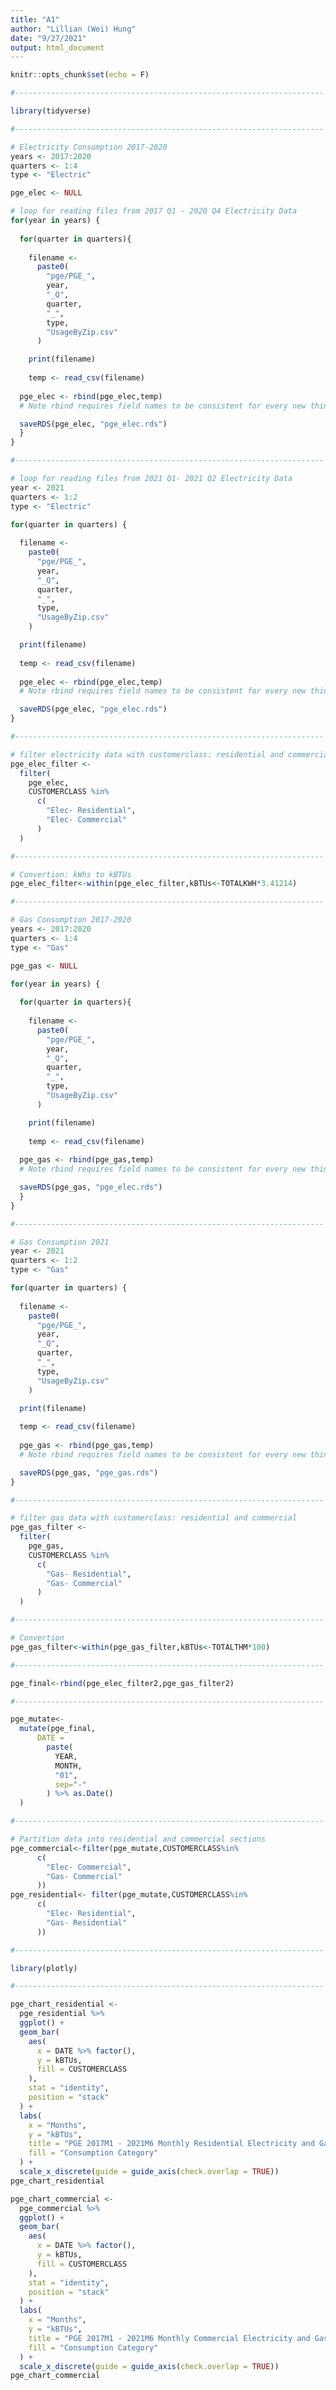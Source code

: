 ```yaml
---
title: "A1"
author: "Lillian (Wei) Hung"
date: "9/27/2021"
output: html_document
---
```


```r
knitr::opts_chunk$set(echo = F)

#---------------------------------------------------------------------

library(tidyverse)

#---------------------------------------------------------------------

# Electricity Consumption 2017-2020
years <- 2017:2020
quarters <- 1:4
type <- "Electric"

pge_elec <- NULL

# loop for reading files from 2017 Q1 - 2020 Q4 Electricity Data
for(year in years) {
  
  for(quarter in quarters){
  
    filename <- 
      paste0(
        "pge/PGE_",
        year,
        "_Q",
        quarter,
        "_",
        type,
        "UsageByZip.csv"
      )

    print(filename)
  
    temp <- read_csv(filename)
  
  pge_elec <- rbind(pge_elec,temp)
  # Note rbind requires field names to be consistent for every new thing that you add.

  saveRDS(pge_elec, "pge_elec.rds")
  }
}

#---------------------------------------------------------------------

# loop for reading files from 2021 Q1- 2021 Q2 Electricity Data
year <- 2021
quarters <- 1:2
type <- "Electric"

for(quarter in quarters) {
  
  filename <- 
    paste0(
      "pge/PGE_",
      year,
      "_Q",
      quarter,
      "_",
      type,
      "UsageByZip.csv"
    )

  print(filename)
  
  temp <- read_csv(filename)
  
  pge_elec <- rbind(pge_elec,temp)
  # Note rbind requires field names to be consistent for every new thing that you add.

  saveRDS(pge_elec, "pge_elec.rds")
}

#---------------------------------------------------------------------

# filter electricity data with customerclass: residential and commercial
pge_elec_filter <- 
  filter(
    pge_elec,
    CUSTOMERCLASS %in% 
      c(
        "Elec- Residential",
        "Elec- Commercial"
      )
  )

#---------------------------------------------------------------------

# Convertion: kWhs to kBTUs
pge_elec_filter<-within(pge_elec_filter,kBTUs<-TOTALKWH*3.41214)

#---------------------------------------------------------------------

# Gas Consumption 2017-2020
years <- 2017:2020
quarters <- 1:4
type <- "Gas"

pge_gas <- NULL

for(year in years) {
  
  for(quarter in quarters){
  
    filename <- 
      paste0(
        "pge/PGE_",
        year,
        "_Q",
        quarter,
        "_",
        type,
        "UsageByZip.csv"
      )

    print(filename)
  
    temp <- read_csv(filename)
  
  pge_gas <- rbind(pge_gas,temp)
  # Note rbind requires field names to be consistent for every new thing that you add.

  saveRDS(pge_gas, "pge_elec.rds")
  }
}

#---------------------------------------------------------------------

# Gas Consumption 2021
year <- 2021
quarters <- 1:2
type <- "Gas"

for(quarter in quarters) {
  
  filename <- 
    paste0(
      "pge/PGE_",
      year,
      "_Q",
      quarter,
      "_",
      type,
      "UsageByZip.csv"
    )

  print(filename)
  
  temp <- read_csv(filename)
  
  pge_gas <- rbind(pge_gas,temp)
  # Note rbind requires field names to be consistent for every new thing that you add.

  saveRDS(pge_gas, "pge_gas.rds")
}

#---------------------------------------------------------------------

# filter gas data with customerclass: residential and commercial
pge_gas_filter <- 
  filter(
    pge_gas,
    CUSTOMERCLASS %in% 
      c(
        "Gas- Residential",
        "Gas- Commercial"
      )
  )

#---------------------------------------------------------------------

# Convertion
pge_gas_filter<-within(pge_gas_filter,kBTUs<-TOTALTHM*100)

#---------------------------------------------------------------------

pge_final<-rbind(pge_elec_filter2,pge_gas_filter2)

#---------------------------------------------------------------------

pge_mutate<-
  mutate(pge_final,
      DATE = 
        paste(
          YEAR,
          MONTH, 
          "01",
          sep="-"
        ) %>% as.Date()
  )

#---------------------------------------------------------------------

# Partition data into residential and commercial sections
pge_commercial<-filter(pge_mutate,CUSTOMERCLASS%in% 
      c(
        "Elec- Commercial",
        "Gas- Commercial"
      ))
pge_residential<- filter(pge_mutate,CUSTOMERCLASS%in% 
      c(
        "Elec- Residential",
        "Gas- Residential"
      ))

#---------------------------------------------------------------------

library(plotly)

#---------------------------------------------------------------------

pge_chart_residential <-
  pge_residential %>% 
  ggplot() +
  geom_bar(
    aes(
      x = DATE %>% factor(),
      y = kBTUs,
      fill = CUSTOMERCLASS
    ),
    stat = "identity",
    position = "stack"
  ) +
  labs(
    x = "Months",
    y = "kBTUs",
    title = "PGE 2017M1 - 2021M6 Monthly Residential Electricity and Gas Consumption",
    fill = "Consumption Category"
  ) +
  scale_x_discrete(guide = guide_axis(check.overlap = TRUE))
pge_chart_residential


```


```r

pge_chart_commercial <-
  pge_commercial %>% 
  ggplot() +
  geom_bar(
    aes(
      x = DATE %>% factor(),
      y = kBTUs,
      fill = CUSTOMERCLASS
    ),
    stat = "identity",
    position = "stack"
  ) +
  labs(
    x = "Months",
    y = "kBTUs",
    title = "PGE 2017M1 - 2021M6 Monthly Commercial Electricity and Gas Consumption",
    fill = "Consumption Category"
  ) +
  scale_x_discrete(guide = guide_axis(check.overlap = TRUE))
pge_chart_commercial

```
